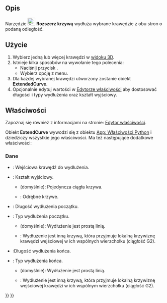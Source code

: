 <languages/>

{{Docnav/pl
|[[Curves_MixedCurve/pl|MixedCurve]]
|[[Curves_JoinCurve/pl|Połącz krzywą]]
|[[Curves_Workbench/pl|środowisko pracy Krzywe]]
|IconL=Curves_MixedCurve.svg
|IconR=Curves_JoinCurve.svg
|IconC=Curves_workbench_icon.svg
}}

{{GuiCommand/pl
|Name=Curves ExtendCurve
|Name/pl=Krzywe: Rozszerz krzywą
|MenuLocation=Curves → Extend Curve
|Workbenches=[[Curves_Workbench/pl|Krzywe]]
}}

<span id="Description"></span>
==Opis==

Narzędzie [[Image:Curves_ExtendCurve.svg|24px]] '''Rozszerz krzywą''' wydłuża wybrane krawędzie z obu stron o podaną odległość.

<span id="Usage"></span>
==Użycie==

# Wybierz jedną lub więcej krawędzi w [[3D_view/pl|widoku 3D]].
# Istnieje kilka sposobów na wywołanie tego polecenia:
#* Naciśnij przycisk {{Button|[[Image:Curves_ExtendCurve.svg|16px]] [[Curves_ExtendCurve|Extend Curve]]}}.
#* Wybierz opcję {{MenuCommand|Curves → [[Image:Curves_ExtendCurve.svg|16px]] Extend Curve}} z menu.
# Dla każdej wybranej krawędzi utworzony zostanie obiekt '''ExtendedCurve'''.
# Opcjonalnie edytuj wartości w [[Property_editor/pl|Edytorze właściwości]] aby dostosować długości i typy wydłużenia oraz kształt wyjściowy.

<span id="Properties"></span>
==Właściwości==

Zapoznaj się również z informacjami na stronie: [[Property_editor/pl|Edytor właściwości]].

Obiekt '''ExtendCurve''' wywodzi się z obiektu [[App_FeaturePython/pl|App: Właściwości Python]] i dziedziczy wszystkie jego właściwości. Ma też następujące dodatkowe właściwości:

<span id="Data"></span>
===Dane===

{{TitleProperty|Podstawa}}

* {{PropertyData|Edge|LinkSub}}: Wejściowa krawędź do wydłużenia.
* {{PropertyData|Output|Enumeration}}: Kształt wyjściowy.
** {{Value|SingleEdge}} (domyślnie): Pojedyncza ciągła krzywa.
** {{Value|Wire}}: Odrębne krzywe.

{{TitleProperty|Początek}}

* {{PropertyData|Length Start|Float}}: Długość wydłużenia początku.
* {{PropertyData|Type Start|Enumeration}}: Typ wydłużenia początku.
** {{Value|Straight}} (domyślnie): Wydłużenie jest prostą linią.
** {{Value|G2 curve}}: Wydłużenie jest inną krzywą, która przyjmuje lokalną krzywiznę krawędzi wejściowej w ich wspólnych wierzchołku (ciągłość G2).

{{TitleProperty|Koniec}}

* {{PropertyData|Length End|Float}}:Długość wydłużenia końca.
* {{PropertyData|Type End|Enumeration}}: Typ wydłużenia końca.
** {{Value|Straight}} (domyślnie): Wydłużenie jest prostą linią.
** {{Value|G2 curve}}: Wydłużenie jest inną krzywą, która przyjmuje lokalną krzywiznę wejściowej krawędzi w ich wspólnym wierzchołku (ciągłość G2).


{{Docnav/pl
|[[Curves_MixedCurve/pl|MixedCurve]]
|[[Curves_JoinCurve/pl|Połącz krzywą]]
|[[Curves_Workbench/pl|środowisko pracy Krzywe]]
|IconL=Curves_MixedCurve.svg
|IconR=Curves_JoinCurve.svg
|IconC=Curves_workbench_icon.svg
}}

{{Curves Tools navi{{#translation:}}}}
{{Userdocnavi{{#translation:}}}}